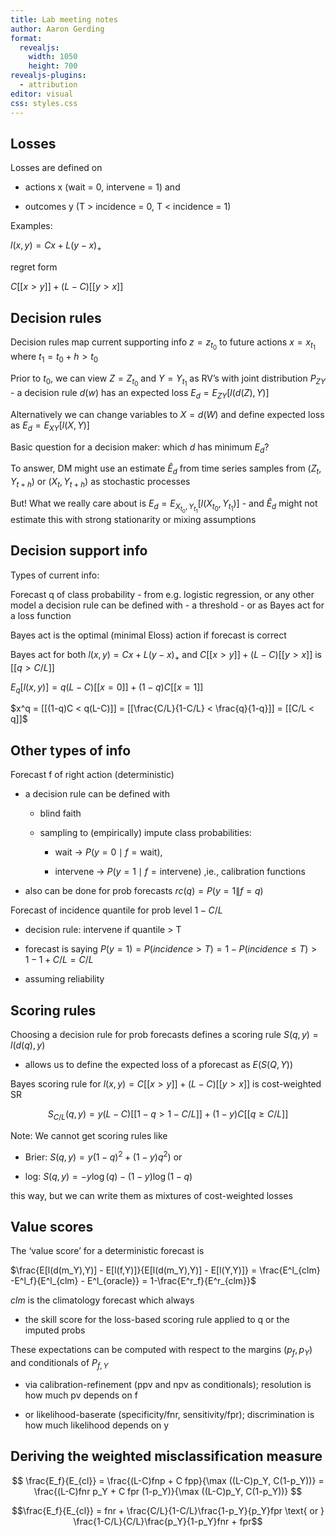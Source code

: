```yaml
---
title: Lab meeting notes
author: Aaron Gerding
format: 
  revealjs:
    width: 1050
    height: 700
revealjs-plugins:
  - attribution
editor: visual
css: styles.css
---
```


## Losses

Losses are defined on

-   actions x (wait = 0, intervene = 1) and

-   outcomes y (T \> incidence = 0, T \< incidence = 1)

Examples:

$l(x,y) = Cx + L(y-x)_+$

regret form

$C[[x>y]] + (L-C)[[y>x]]$

## Decision rules

Decision rules map current supporting info $z = z_{t_0}$ to future actions $x = x_{t_1}$ where $t_1 = t_0 + h > t_0$

Prior to $t_0$, we can view $Z=Z_{t_0}$ and $Y=Y_{t_1}$ as RV's with joint distribution $P_{ZY}$ - a decision rule $d(w)$ has an expected loss $E_d = E_{ZY}[l(d(Z),Y)]$

Alternatively we can change variables to $X=d(W)$ and define expected loss as $E_d = E_{XY}[l(X,Y)]$

Basic question for a decision maker: which $d$ has minimum $E_d$?

To answer, DM might use an estimate $\widehat{E}_d$ from time series samples from $(Z_t,Y_{t+h})$ or $(X_t,Y_{t+h})$ as stochastic processes

But! What we really care about is $E_d = E_{X_{t_0}, Y_{t_1}}[l(X_{t_0},Y_{t_1})]$ - and $\widehat{E}_d$ might not estimate this with strong stationarity or mixing assumptions

## Decision support info

Types of current info:

Forecast q of class probability - from e.g. logistic regression, or any other model a decision rule can be defined with - a threshold - or as Bayes act for a loss function

Bayes act is the optimal (minimal Eloss) action if forecast is correct

Bayes act for both $l(x,y) = Cx + L(y-x)_+$ and $C[[x>y]] + (L-C)[[y>x]]$ is $[[q > C/L]]$

$E_q[l(x,y)] = q(L-C)[[x=0]] + (1-q)C[[x=1]]$

$x^q = [[(1-q)C < q(L-C)]] = [[\frac{C/L}{1-C/L} < \frac{q}{1-q}]] = [[C/L < q]]$

## Other types of info

Forecast f of right action (deterministic)

-   a decision rule can be defined with

    -   blind faith

    -   sampling to (empirically) impute class probabilities:

        -   wait -\> $P(y=0 \mid f = \text{wait})$,

        -   intervene -\> $P(y=1 \mid f = \text{intervene})$ ,ie., calibration functions

-   also can be done for prob forecasts $rc(q) = P(y=1 \| f = q)$

Forecast of incidence quantile for prob level $1-C/L$

-   decision rule: intervene if quantile \> T

-   forecast is saying $P(y=1) = P(incidence > T) = 1 - P(incidence \leq T) > 1 - 1 + C/L = C/L$

-   assuming reliability

## Scoring rules

Choosing a decision rule for prob forecasts defines a scoring rule $S(q,y) = l(d(q), y)$

-   allows us to define the expected loss of a pforecast as $E(S(Q,Y))$

Bayes scoring rule for $l(x,y) =C[[x>y]] + (L-C)[[y>x]]$ is cost-weighted SR

$$
S_{C/L}(q,y) = y (L-C)[[1-q > 1-C/L]] + (1-y)C [[q \geq C/L]]
$$

Note: We cannot get scoring rules like

-   Brier: $S(q,y) = y(1-q)^2+(1-y) q^2$) or

-   log: $S(q,y) = -y \log (q)-(1-y) \log (1-q)$

this way, but we can write them as mixtures of cost-weighted losses

## Value scores

The 'value score' for a deterministic forecast is

$\frac{E[l(d(m_Y),Y)] - E[l(f,Y)]}{E[l(d(m_Y),Y)] - E[l(Y,Y)]} = \frac{E^l_{clm} -E^l_f}{E^l_{clm} - E^l_{oracle}} = 1-\frac{E^r_f}{E^r_{clm}}$

${clm}$ is the climatology forecast which always

-   the skill score for the loss-based scoring rule applied to q or the imputed probs

These expectations can be computed with respect to the margins ($p_f, p_Y$) and conditionals of $P_{f,Y}$

-   via calibration-refinement (ppv and npv as conditionals); resolution is how much pv depends on f

-   or likelihood-baserate (specificity/fnr, sensitivity/fpr); discrimination is how much likelihood depends on y

```{=tex}
\begin{align}
E_{cl} = 
\end{align}
```
## Deriving the weighted misclassification measure

$$
\frac{E_f}{E_{cl}} = \frac{(L-C)fnp + C fpp}{\max ((L-C)p_Y, C(1-p_Y))} = \frac{(L-C)fnr p_Y + C fpr (1-p_Y)}{\max ((L-C)p_Y, C(1-p_Y))}
$$

$$\frac{E_f}{E_{cl}} = fnr + \frac{C/L}{1-C/L}\frac{1-p_Y}{p_Y}fpr \text{ or } \frac{1-C/L}{C/L}\frac{p_Y}{1-p_Y}fnr + fpr$$
